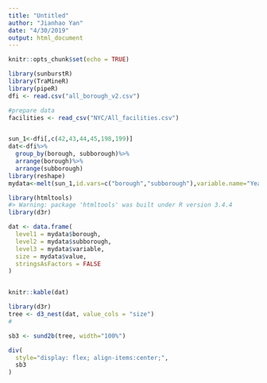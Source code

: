 ```yaml
---
title: "Untitled"
author: "Jianhao Yan"
date: "4/30/2019"
output: html_document
---
```


```r
knitr::opts_chunk$set(echo = TRUE)
```

```r
library(sunburstR)
library(TraMineR)
library(pipeR)
dfi <- read.csv("all_borough_v2.csv")
```





```r
#prepare data
facilities <- read_csv("NYC/All_facilities.csv")


sun_1<-dfi[,c(42,43,44,45,198,199)]
dat<-dfi%>%
  group_by(borough, subborough)%>%
  arrange(borough)%>%
  arrange(subborough)
library(reshape)
mydata<-melt(sun_1,id.vars=c("borough","subborough"),variable.name="Year",value.name="Sale")
```


```r
library(htmltools)
#> Warning: package 'htmltools' was built under R version 3.4.4
library(d3r)

dat <- data.frame(
  level1 = mydata$borough,
  level2 = mydata$subborough,
  level3 = mydata$variable,
  size = mydata$value,
  stringsAsFactors = FALSE
)


knitr::kable(dat)


```


```r
library(d3r)
tree <- d3_nest(dat, value_cols = "size")
#
```





```r
sb3 <- sund2b(tree, width="100%")

div(
  style="display: flex; align-items:center;",
  sb3
)
```







